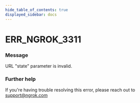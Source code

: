 ```yaml
---
hide_table_of_contents: true
displayed_sidebar: docs
---
```



# ERR_NGROK_3311

### Message

URL "state" parameter is invalid.

### Further help

If you're having trouble resolving this error, please reach out to [support@ngrok.com](mailto:support@ngrok.com?subject=Help%20with%20ERR_NGROK_3311)

<ErrorDetails error="err_ngrok_3311" />

